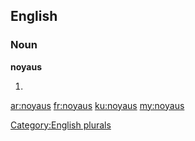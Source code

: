 ==English==

===Noun===
'''noyaus'''

# {{plural of|noyau}}

[[Category:English plurals]]

[[ar:noyaus]]
[[fr:noyaus]]
[[ku:noyaus]]
[[my:noyaus]]